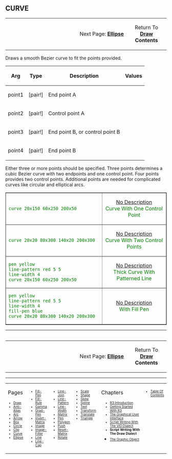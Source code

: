 == CURVE== 

<TABLE WIDTH=100%><TR>
<TD ALIGN=RIGHT WIDTH=75%>Next Page: '''[[Ellipse]]'''</TD><TD ALIGN=CENTER>Return To '''[[Draw]] Contents'''</TD>
</TR></TABLE>

Draws a smooth Bezier curve to fit the points provided.

{| cellspacing="1" cellpadding="4" border="0" style="background: black; color: black"
! bgcolor="silver" | Arg 
! bgcolor="silver" | Type 
! bgcolor="silver" | Description
! bgcolor="silver" | Values
|- 
| bgcolor="white" | point1
| bgcolor="white" | [pair!]
| bgcolor="white" | End point A
| bgcolor="white" | 
|- 
| bgcolor="white" | point2
| bgcolor="white" | [pair!]
| bgcolor="white" | Control point A
| bgcolor="white" | 
|- 
| bgcolor="white" | point3
| bgcolor="white" | [pair!]
| bgcolor="white" | End point B, or control point B
| bgcolor="white" | 
|- 
| bgcolor="white" | point4
| bgcolor="white" | [pair!]
| bgcolor="white" | End point B
| bgcolor="white" | 
|}
<p>Either three or more points should be specified.
Three points determines a cubic Bezier curve with two endpoints
and one control point. Four points provides two control
points. Additional points are needed for complicated curves like circular and elliptical arcs.</p>

<TABLE style="color:green; background-color:#fffffcc;" cellpadding="20" cellspacing="0" border="1" width=100%><TR>
<TD WIDTH=60%>

<pre>
curve 20x150 60x250 200x50
</pre>

</TD>
<TD align=center valign=MIDDLE>[[images/CURVE-1b.png|No Description]]<BR>
Curve With One Control Point</TD></TR><TR>
<TD WIDTH=60%>

<pre>
curve 20x20 80x300 140x20 200x300
</pre>

</TD>
<TD align=center valign=MIDDLE>[[images/CURVE-2b.png|No Description]]<BR>
Curve With Two Control Points</TD></TR><TR>

<TD WIDTH=60%>

<pre>
pen yellow
line-pattern red 5 5
line-width 4
curve 20x150 60x250 200x50
</pre>

</TD>
<TD align=center valign=MIDDLE>[[images/CURVE-3b.png|No Description]]<BR>
Thick Curve With Patterned Line</TD></TR><TR>

<TD WIDTH=60%>

<pre>
pen yellow
line-pattern red 5 5
line-width 4
fill-pen blue
curve 20x20 80x300 140x20 200x300
</pre>

</TD>
<TD align=center valign=MIDDLE>[[images/CURVE-4b.png|No Description]]<BR>
With Fill Pen</TD></TR><TR>
<TABLE>

----
<TABLE WIDTH=100%><TR>
<TD ALIGN=RIGHT WIDTH=75%>Next Page: '''[[Ellipse]]'''</TD><TD ALIGN=CENTER>Return To '''[[Draw]] Contents'''</TD>
</TR></TABLE>


----
<TABLE WIDTH=100%><TR><TD ALIGN=LEFT VALIGN=TOP WIDTH=14%>
Pages
<font size=1>
*[[Draw]]
*[[Anti-Alias]]
*[[Arc]]
*[[Arrow]]
*[[Box]]
*[[Circle]]
*[[Clip]]
*[[Curve]]
*[[Ellipse]]
</font></TD>

<TD ALIGN=LEFT VALIGN=TOP WIDTH=14%>


<font size=1>
*[[Fill-Pen]]
*[[Fill-Rule]]
*[[Gamma]]
*[[Grad-Pen]]
*[[Invert-Matrix]]
*[[Image]]
*[[Image-Filter]]
*[[Line]]
*[[Line-Cap]]

</font></TD>

<TD ALIGN=LEFT VALIGN=TOP WIDTH=14%>


<font size=1>
*[[Line-Join]]
*[[Line-Pattern]]
*[[Line-Width]]
*[[Matrix]]
*[[Pen]]
*[[Polygon]]
*[[Push]]
*[[Reset-Matrix]]
*[[Rotate]]
</font></TD>

<TD ALIGN=LEFT VALIGN=TOP WIDTH=14%>


<font size=1>
*[[Scale]]
*[[Shape]]
*[[Skew]]
*[[Spline]]
*[[Text]]
*[[Transform]]
*[[Translate]]
*[[Triangle]]
</font></TD>

<TD ALIGN=LEFT VALIGN=TOP width=30%>
Chapters
<font size=1>
*[[R3 Introduction]]
*[[Getting Started With R3]]
*[[The Graphical User Interface]]
*[[Script Writing With The Visual Interface Dialect|Script Writing With The VID Dialect]]
*'''Script Writing With The Draw Dialect'''
*[[The Graphic Object]]</font></TD>

<TD ALIGN=LEFT VALIGN=TOP WIDTH=14%>
<font size=1>
*[[Table Of Contents]]
</font></TD>
</TR></TABLE>